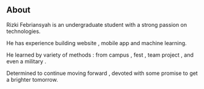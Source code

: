 ## About

Rizki Febriansyah is an undergraduate student with a strong passion on technologies. 

He has experience building website , mobile app and machine learning.

He learned by variety of methods : from campus , fest , team project , and even a military .

Determined to continue moving forward , devoted with some promise to get a brighter tomorrow.